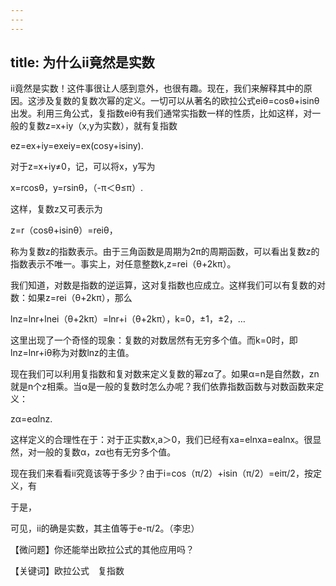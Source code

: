 ```yaml
---
---
---
```

title: 为什么ii竟然是实数
---




ii竟然是实数！这件事很让人感到意外，也很有趣。现在，我们来解释其中的原因。这涉及复数的复数次幂的定义。一切可以从著名的欧拉公式eiθ=cosθ+isinθ出发。利用三角公式，复指数eiθ有我们通常实指数一样的性质，比如这样，对一般的复数z=x+iy（x,y为实数），就有复指数

ez=ex+iy=exeiy=ex(cosy+isiny).

对于z=x+iy≠0，记，可以将x，y写为

x=rcosθ，y=rsinθ，（-π＜θ≤π）.

这样，复数z又可表示为

z=r（cosθ+isinθ）=reiθ，

称为复数z的指数表示。由于三角函数是周期为2π的周期函数，可以看出复数z的指数表示不唯一。事实上，对任意整数k,z=rei（θ+2kπ）。

我们知道，对数是指数的逆运算，这对复指数也应成立。这样我们可以有复数的对数：如果z=rei（θ+2kπ），那么

lnz=lnr+lnei（θ+2kπ）=lnr+i（θ+2kπ），k=0，±1，±2，…

这里出现了一个奇怪的现象：复数的对数居然有无穷多个值。而k=0时，即lnz=lnr+iθ称为对数lnz的主值。

现在我们可以利用复指数和复对数来定义复数的幂zα了。如果α=n是自然数，zn就是n个z相乘。当α是一般的复数时怎么办呢？我们依靠指数函数与对数函数来定义：

zα=eαlnz.

这样定义的合理性在于：对于正实数x,a＞0，我们已经有xa=elnxa=ealnx。很显然，对一般的复数α，zα也有无穷多个值。

现在我们来看看ii究竟该等于多少？由于i=cos（π/2）+isin（π/2）=eiπ/2，按定义，有



于是，



可见，ii的确是实数，其主值等于e-π/2。（李忠）



【微问题】你还能举出欧拉公式的其他应用吗？

【关键词】欧拉公式　复指数